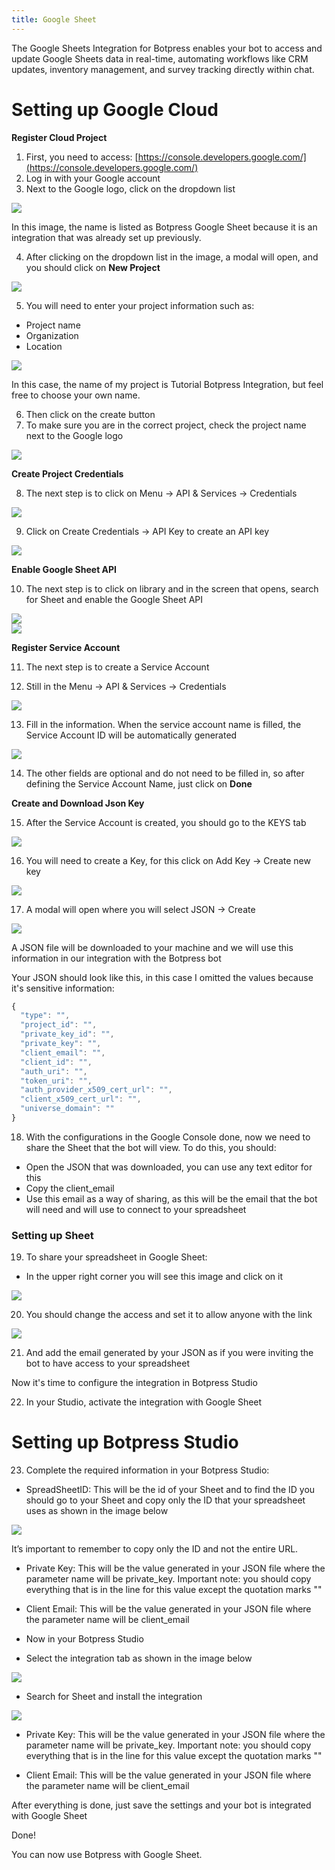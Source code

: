 ```yaml
---
title: Google Sheet
---
```



The Google Sheets Integration for Botpress enables your bot to access and update Google Sheets data in real-time, automating workflows like CRM updates, inventory management, and survey tracking directly within chat.

# Setting up Google Cloud

**Register Cloud Project**

1. First, you need to access: [https://console.developers.google.com/](https://console.developers.google.com/)
2. Log in with your Google account
3. Next to the Google logo, click on the dropdown list

<Img src="./google-sheet-project.png" />

In this image, the name is listed as Botpress Google Sheet because it is an integration that was already set up previously.

4. After clicking on the dropdown list in the image, a modal will open, and you should click on **New Project**

<Img src="./google-cloud-new-project.png" />

5. You will need to enter your project information such as:
  * Project name
  * Organization
  * Location

<Img src="./google-cloud-new-project-form.png" />

In this case, the name of my project is Tutorial Botpress Integration, but feel free to choose your own name.

6. Then click on the create button
7. To make sure you are in the correct project, check the project name next to the Google logo

<Img src="./google-cloud-project-dropdown.png" />

**Create Project Credentials**

8. The next step is to click on Menu → API & Services → Credentials

<Img src="./google-cloud-api-services.png" />

9. Click on Create Credentials → API Key to create an API key

<Img src="./google-cloud-api-key.png" />

**Enable Google Sheet API**

10. The next step is to click on library and in the screen that opens, search for Sheet and enable the Google Sheet API

<Img src="./google-cloud-library.png" />

<br />

<Img src="./google-sheets-enable.png" />

**Register Service Account**

11. The next step is to create a Service Account

12. Still in the Menu → API & Services → Credentials

<Img src="./google-cloud-menu-service-account.png" />

13. Fill in the information. When the service account name is filled, the Service Account ID will be automatically generated

<Img src="./google-cloud-service-account.png" />

14. The other fields are optional and do not need to be filled in, so after defining the Service Account Name, just click on **Done**

**Create and Download Json Key**

15. After the Service Account is created, you should go to the KEYS tab

<Img src="./google-cloud-service-account-keys.png" />

16. You will need to create a Key, for this click on Add Key → Create new key

<Img src="./google-cloud-create-new-key.png" />

17. A modal will open where you will select JSON → Create

<Img src="./google-cloud-json-private-key.png" />

A JSON file will be downloaded to your machine and we will use this information in our integration with the Botpress bot

Your JSON should look like this, in this case I omitted the values because it's sensitive information:

```jsx
{
  "type": "",
  "project_id": "",
  "private_key_id": "",
  "private_key": "",
  "client_email": "",
  "client_id": "",
  "auth_uri": "",
  "token_uri": "",
  "auth_provider_x509_cert_url": "",
  "client_x509_cert_url": "",
  "universe_domain": ""
}
```

18. With the configurations in the Google Console done, now we need to share the Sheet that the bot will view. To do this, you should:

- Open the JSON that was downloaded, you can use any text editor for this
- Copy the client\_email
- Use this email as a way of sharing, as this will be the email that the bot will need and will use to connect to your spreadsheet

### Setting up Sheet

19. To share your spreadsheet in Google Sheet:
  * In the upper right corner you will see this image and click on it

<Img src="./google-sheet-share.png" />

20. You should change the access and set it to allow anyone with the link

<Img src="./google-sheet-share-link.png" />

21. And add the email generated by your JSON as if you were inviting the bot to have access to your spreadsheet

Now it's time to configure the integration in Botpress Studio

22. In your Studio, activate the integration with Google Sheet

# Setting up Botpress Studio

23. Complete the required information in your Botpress Studio:

* SpreadSheetID: This will be the id of your Sheet and to find the ID you should go to your Sheet and copy only the ID that your spreadsheet uses as shown in the image below

<Img src="./google-sheet-url.png" />

It’s important to remember to copy only the ID and not the entire URL.

* Private Key: This will be the value generated in your JSON file where the parameter name will be private\_key. Important note: you should copy everything that is in the line for this value except the quotation marks ""

* Client Email: This will be the value generated in your JSON file where the parameter name will be client\_email

* Now in your Botpress Studio

* Select the integration tab as shown in the image below

<Img src="./google-sheet-explore-the-hub.png" />

* Search for Sheet and install the integration

<Img src="./google-sheet-integration-configuration.png" />

* Private Key: This will be the value generated in your JSON file where the parameter name will be private\_key. Important note: you should copy everything that is in the line for this value except the quotation marks ""

* Client Email: This will be the value generated in your JSON file where the parameter name will be client\_email

After everything is done, just save the settings and your bot is integrated with Google Sheet

<Check>
Done!

You can now use Botpress with Google Sheet.
</Check>
